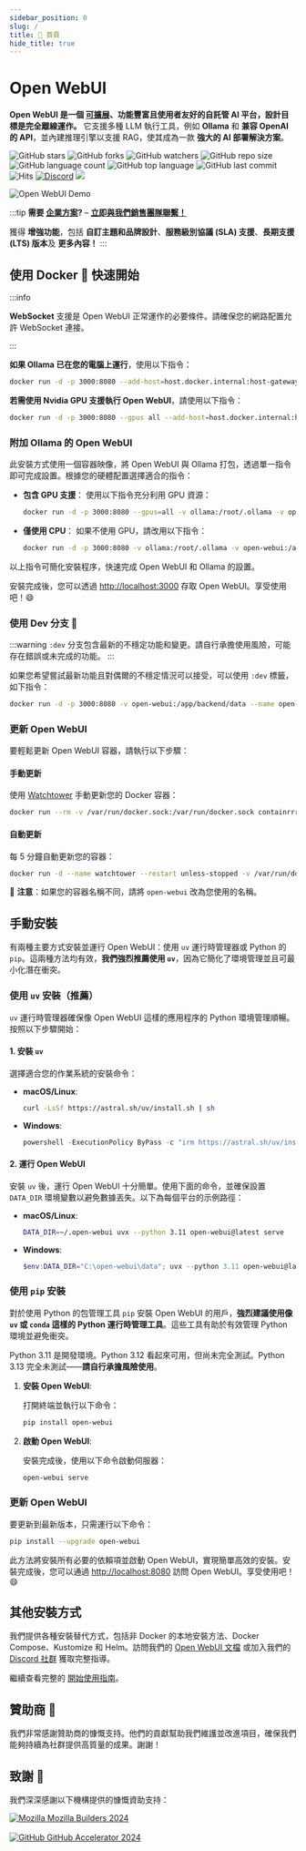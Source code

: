 ```yaml
---
sidebar_position: 0
slug: /
title: 🏡 首頁
hide_title: true
---
```



# Open WebUI


**Open WebUI 是一個 [可擴展](https://docs.openwebui.com/features/plugin/)、功能豐富且使用者友好的自託管 AI 平台，設計目標是完全離線運作。** 它支援多種 LLM 執行工具，例如 **Ollama** 和 **兼容 OpenAI 的 API**，並內建推理引擎以支援 RAG，使其成為一款 **強大的 AI 部署解決方案**。

![GitHub stars](https://img.shields.io/github/stars/open-webui/open-webui?style=social)
![GitHub forks](https://img.shields.io/github/forks/open-webui/open-webui?style=social)
![GitHub watchers](https://img.shields.io/github/watchers/open-webui/open-webui?style=social)
![GitHub repo size](https://img.shields.io/github/repo-size/open-webui/open-webui)
![GitHub language count](https://img.shields.io/github/languages/count/open-webui/open-webui)
![GitHub top language](https://img.shields.io/github/languages/top/open-webui/open-webui)
![GitHub last commit](https://img.shields.io/github/last-commit/open-webui/open-webui?color=red)
![Hits](https://hits.seeyoufarm.com/api/count/incr/badge.svg?url=https%3A%2F%2Fgithub.com%2Follama-webui%2Follama-wbui&count_bg=%2379C83D&title_bg=%23555555&icon=&icon_color=%23E7E7E7&title=hits&edge_flat=false)
[![Discord](https://img.shields.io/badge/Discord-Open_WebUI-blue?logo=discord&logoColor=white)](https://discord.gg/5rJgQTnV4s)
[![](https://img.shields.io/static/v1?label=Sponsor&message=%E2%9D%A4&logo=GitHub&color=%23fe8e86)](https://github.com/sponsors/tjbck)

![Open WebUI Demo](/images/demo.gif)

:::tip
**需要 [企業方案](https://docs.openwebui.com/enterprise)?** – **[立即與我們銷售團隊聯繫！](mailto:sales@openwebui.com)**

獲得 **增強功能**，包括 **自訂主題和品牌設計**、**服務級別協議 (SLA) 支援**、**長期支援 (LTS) 版本**及 **更多內容！**
:::

<TopBanners />

## 使用 Docker 🐳 快速開始

:::info

**WebSocket** 支援是 Open WebUI 正常運作的必要條件。請確保您的網路配置允許 WebSocket 連接。

:::

**如果 Ollama 已在您的電腦上運行**，使用以下指令：

```bash
docker run -d -p 3000:8080 --add-host=host.docker.internal:host-gateway -v open-webui:/app/backend/data --name open-webui --restart always ghcr.io/open-webui/open-webui:main
```

**若需使用 Nvidia GPU 支援執行 Open WebUI**，請使用以下指令：

```bash
docker run -d -p 3000:8080 --gpus all --add-host=host.docker.internal:host-gateway -v open-webui:/app/backend/data --name open-webui --restart always ghcr.io/open-webui/open-webui:cuda
```

### 附加 Ollama 的 Open WebUI

此安裝方式使用一個容器映像，將 Open WebUI 與 Ollama 打包，透過單一指令即可完成設置。根據您的硬體配置選擇適合的指令：

- **包含 GPU 支援**：
  使用以下指令充分利用 GPU 資源：

  ```bash
  docker run -d -p 3000:8080 --gpus=all -v ollama:/root/.ollama -v open-webui:/app/backend/data --name open-webui --restart always ghcr.io/open-webui/open-webui:ollama
  ```

- **僅使用 CPU**：
  如果不使用 GPU，請改用以下指令：

  ```bash
  docker run -d -p 3000:8080 -v ollama:/root/.ollama -v open-webui:/app/backend/data --name open-webui --restart always ghcr.io/open-webui/open-webui:ollama
  ```

以上指令可簡化安裝程序，快速完成 Open WebUI 和 Ollama 的設置。

安裝完成後，您可以透過 [http://localhost:3000](http://localhost:3000) 存取 Open WebUI。享受使用吧！😄

### 使用 Dev 分支 🌙

:::warning
`:dev` 分支包含最新的不穩定功能和變更。請自行承擔使用風險，可能存在錯誤或未完成的功能。
:::

如果您希望嘗試最新功能且對偶爾的不穩定情況可以接受，可以使用 `:dev` 標籤，如下指令：

```bash
docker run -d -p 3000:8080 -v open-webui:/app/backend/data --name open-webui --restart always ghcr.io/open-webui/open-webui:dev
```

### 更新 Open WebUI

要輕鬆更新 Open WebUI 容器，請執行以下步驟：

#### 手動更新
使用 [Watchtower](https://containrrr.dev/watchtower) 手動更新您的 Docker 容器：
```bash
docker run --rm -v /var/run/docker.sock:/var/run/docker.sock containrrr/watchtower --run-once open-webui
```

#### 自動更新
每 5 分鐘自動更新您的容器：
```bash
docker run -d --name watchtower --restart unless-stopped -v /var/run/docker.sock:/var/run/docker.sock containrrr/watchtower --interval 300 open-webui
```

🔧 **注意**：如果您的容器名稱不同，請將 `open-webui` 改為您使用的名稱。

## 手動安裝

有兩種主要方式安裝並運行 Open WebUI：使用 `uv` 運行時管理器或 Python 的 `pip`。這兩種方法均有效，**我們強烈推薦使用 `uv`**，因為它簡化了環境管理並且可最小化潛在衝突。

### 使用 `uv` 安裝（推薦）

`uv` 運行時管理器確保像 Open WebUI 這樣的應用程序的 Python 環境管理順暢。按照以下步驟開始：

#### 1. 安裝 `uv`

選擇適合您的作業系統的安裝命令：

- **macOS/Linux**:  
  ```bash
  curl -LsSf https://astral.sh/uv/install.sh | sh
  ```

- **Windows**:  
  ```powershell
  powershell -ExecutionPolicy ByPass -c "irm https://astral.sh/uv/install.ps1 | iex"
  ```

#### 2. 運行 Open WebUI

安裝 `uv` 後，運行 Open WebUI 十分簡單。使用下面的命令，並確保設置 `DATA_DIR` 環境變數以避免數據丟失。以下為每個平台的示例路徑：

- **macOS/Linux**:  
  ```bash
  DATA_DIR=~/.open-webui uvx --python 3.11 open-webui@latest serve
  ```

- **Windows**:  
  ```powershell
  $env:DATA_DIR="C:\open-webui\data"; uvx --python 3.11 open-webui@latest serve
  ```



### 使用 `pip` 安裝

對於使用 Python 的包管理工具 `pip` 安裝 Open WebUI 的用戶，**強烈建議使用像 `uv` 或 `conda` 這樣的 Python 運行時管理工具**。這些工具有助於有效管理 Python 環境並避免衝突。

Python 3.11 是開發環境。Python 3.12 看起來可用，但尚未完全測試。Python 3.13 完全未測試——**請自行承擔風險使用**。

1. **安裝 Open WebUI**:  

   打開終端並執行以下命令：  
   ```bash
   pip install open-webui
   ```

2. **啟動 Open WebUI**:  

   安裝完成後，使用以下命令啟動伺服器：  
   ```bash
   open-webui serve
   ```

### 更新 Open WebUI

要更新到最新版本，只需運行以下命令：  

```bash
pip install --upgrade open-webui
```

此方法將安裝所有必要的依賴項並啟動 Open WebUI，實現簡單高效的安裝。安裝完成後，您可以通過 [http://localhost:8080](http://localhost:8080) 訪問 Open WebUI。享受使用吧！😄

## 其他安裝方式

我們提供各種安裝替代方式，包括非 Docker 的本地安裝方法、Docker Compose、Kustomize 和 Helm。訪問我們的 [Open WebUI 文檔](https://docs.openwebui.com/getting-started/) 或加入我們的 [Discord 社群](https://discord.gg/5rJgQTnV4s) 獲取完整指導。

繼續查看完整的 [開始使用指南](/getting-started)。

## 贊助商 🙌


<SponsorList />


我們非常感謝贊助商的慷慨支持。他們的貢獻幫助我們維護並改進項目，確保我們能夠持續為社群提供高質量的成果。謝謝！


## 致謝 🙏

我們深深感謝以下機構提供的慷慨資助支持：

<p>


  <a href="https://builders.mozilla.org/" title="Mozilla Builders 2024" target="_blank" rel="noopener">
    <img src="/images/grants/mozilla.png" alt="Mozilla" width={"300px"} style={{verticalAlign:'middle',marginRight:'12px'}} />
    <span style={{verticalAlign:'middle', fontWeight:600, fontSize:'1.05em'}}>Mozilla Builders 2024</span>
  </a>

  <br/>
  <br/>

  <a href="https://github.com/accelerator" title="GitHub Accelerator 2024" target="_blank" rel="noopener">
    <img src="/images/grants/github.png" alt="GitHub" width={"300px"} style={{verticalAlign:'middle',marginRight:'16px'}} />
    <span style={{verticalAlign:'middle', fontWeight:600, fontSize:'1.05em'}}>GitHub Accelerator 2024</span>
  </a>

  
</p>